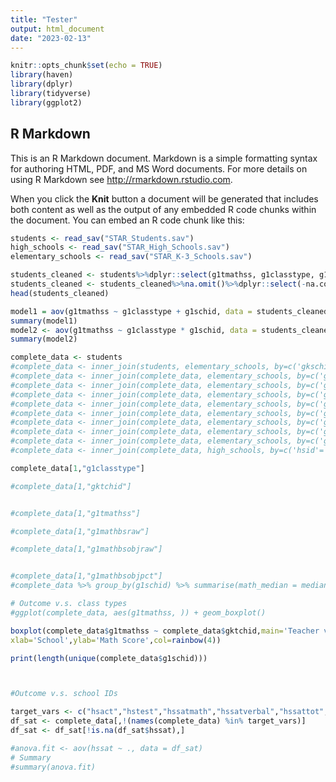 ```yaml
---
title: "Tester"
output: html_document
date: "2023-02-13"
---
```


```r
knitr::opts_chunk$set(echo = TRUE)
library(haven)
library(dplyr)
library(tidyverse)
library(ggplot2)
```

## R Markdown

This is an R Markdown document. Markdown is a simple formatting syntax for authoring HTML, PDF, and MS Word documents. For more details on using R Markdown see <http://rmarkdown.rstudio.com>.

When you click the **Knit** button a document will be generated that includes both content as well as the output of any embedded R code chunks within the document. You can embed an R code chunk like this:

```r
students <- read_sav("STAR_Students.sav")
high_schools <- read_sav("STAR_High_Schools.sav")
elementary_schools <- read_sav("STAR_K-3_Schools.sav")
```


```r
students_cleaned <- students%>%dplyr::select(g1tmathss, g1classtype, g1schid, g1tchid)%>%mutate(na.count=rowSums(is.na(.))) 
students_cleaned <- students_cleaned%>%na.omit()%>%dplyr::select(-na.count) # drop rows with missing data
head(students_cleaned)

model1 = aov(g1tmathss ~ g1classtype + g1schid, data = students_cleaned)
summary(model1)
model2 <- aov(g1tmathss ~ g1classtype * g1schid, data = students_cleaned)
summary(model2)
```

```r
complete_data <- students
#complete_data <- inner_join(students, elementary_schools, by=c('gkschid'='schid'), suffix = c("", "_k"))
#complete_data <- inner_join(complete_data, elementary_schools, by=c('g1schid'='schid'), suffix = c("", "_1"))
#complete_data <- inner_join(complete_data, elementary_schools, by=c('g2schid'='schid'), suffix = c("", "_2"))
#complete_data <- inner_join(complete_data, elementary_schools, by=c('g3schid'='schid'), suffix = c("", "_3"))
#complete_data <- inner_join(complete_data, elementary_schools, by=c('g4schid'='schid'), suffix = c("", "_4"))
#complete_data <- inner_join(complete_data, elementary_schools, by=c('g5schid'='schid'), suffix = c("", "_5"))
#complete_data <- inner_join(complete_data, elementary_schools, by=c('g6schid'='schid'), suffix = c("", "_6"))
#complete_data <- inner_join(complete_data, elementary_schools, by=c('g7schid'='schid'), suffix = c("", "_7"))
#complete_data <- inner_join(complete_data, elementary_schools, by=c('g8schid'='schid'), suffix = c("", "_8"))
#complete_data <- inner_join(complete_data, high_schools, by=c('hsid'='hsid'), suffix = c("", "_hs"))

complete_data[1,"g1classtype"]

#complete_data[1,"gktchid"]


#complete_data[1,"g1tmathss"]

#complete_data[1,"g1mathbsraw"]

#complete_data[1,"g1mathbsobjraw"]


#complete_data[1,"g1mathbsobjpct"]
#complete_data %>% group_by(g1schid) %>% summarise(math_median = median(g1tmathss), math_mean = mean(g1tmathss), reading_median = median(g1treadss), reading_mean = mean(g1treadss), n = n())

# Outcome v.s. class types
#ggplot(complete_data, aes(g1tmathss, )) + geom_boxplot()

boxplot(complete_data$g1tmathss ~ complete_data$gktchid,main='Teacher versus Math Score',
xlab='School',ylab='Math Score',col=rainbow(4))

print(length(unique(complete_data$g1schid)))



#Outcome v.s. school IDs

```


```r
target_vars <- c("hsact","hstest","hssatmath","hssatverbal","hssattot","hsactcomp", "hsacttot", "hsactenglish", "hsactmath", "hsactread", "hsactscience", "hssatconverted", "hsactconverted", "hsgrdadd", "hsgrdcol")
df_sat <- complete_data[,!(names(complete_data) %in% target_vars)]
df_sat <- df_sat[!is.na(df_sat$hssat),]

#anova.fit <- aov(hssat ~ ., data = df_sat)
# Summary
#summary(anova.fit)

```

